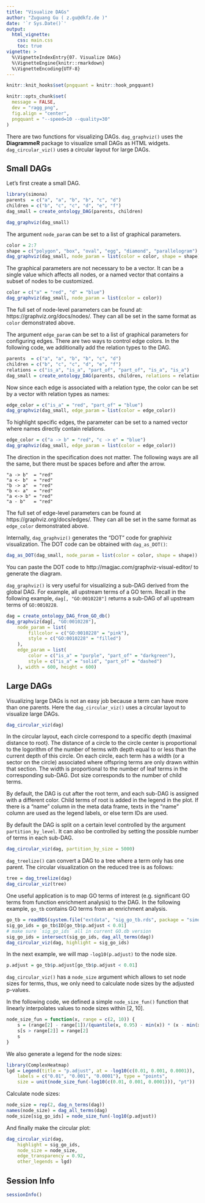 ```yaml
---
title: "Visualize DAGs"
author: "Zuguang Gu ( z.gu@dkfz.de )"
date: '`r Sys.Date()`'
output: 
  html_vignette:
    css: main.css
    toc: true
vignette: >
  %\VignetteIndexEntry{07. Visualize DAGs}
  %\VignetteEngine{knitr::rmarkdown}
  %\VignetteEncoding{UTF-8}
---
```


```r
knitr::knit_hooks$set(pngquant = knitr::hook_pngquant)

knitr::opts_chunk$set(
  message = FALSE,
  dev = "ragg_png",
  fig.align = "center",
  pngquant = "--speed=10 --quality=30"
)
```

There are two functions for visualizing DAGs. `dag_graphviz()` uses the **DiagrammeR** package to visualize
small DAGs as HTML widgets. `dag_circular_viz()` uses a circular layout for large DAGs.

## Small DAGs

Let's first create a small DAG.

```r
library(simona)
parents  = c("a", "a", "b", "b", "c", "d")
children = c("b", "c", "c", "d", "e", "f")
dag_small = create_ontology_DAG(parents, children)
```

```r
dag_graphviz(dag_small)
```

The argument `node_param` can be set to a list of graphical parameters.

```r
color = 2:7
shape = c("polygon", "box", "oval", "egg", "diamond", "parallelogram")
dag_graphviz(dag_small, node_param = list(color = color, shape = shape))
```

The graphical parameters are not necessary to be a vector. It can be a single
value which affects all nodes, or a named vector that contains a subset of
nodes to be customized.


```r
color = c("a" = "red", "d" = "blue")
dag_graphviz(dag_small, node_param = list(color = color))
```

The full set of node-level parameters can be found at: https://graphviz.org/docs/nodes/. They can all
be set in the same format as `color` demonstrated above.


The argument `edge_param` can be set to a list of graphical parameters for
configuring edges. There are two ways to control edge colors. In the following
code, we additionally add the relation types to the DAG.

```r
parents  = c("a", "a", "b", "b", "c", "d")
children = c("b", "c", "c", "d", "e", "f")
relations = c("is_a", "is_a", "part_of", "part_of", "is_a", "is_a")
dag_small = create_ontology_DAG(parents, children, relations = relations)
```

Now since each edge is associated with a relation type, the color can be set
by a vector with relation types as names:

```r
edge_color = c("is_a" = "red", "part_of" = "blue")
dag_graphviz(dag_small, edge_param = list(color = edge_color))
```

To highlight specific edges, the parameter can be set to a named vector where
names directly contain relations.

```r
edge_color = c("a -> b" = "red", "c -> e" = "blue")
dag_graphviz(dag_small, edge_param = list(color = edge_color))
```

The direction in the specification does not matter. The following ways are all
the same, but there must be spaces before and after the arrow.

```
"a -> b"  = "red"
"a <- b"  = "red"
"b -> a"  = "red"
"b <- a"  = "red"
"a <-> b" = "red"
"a - b"   = "red"
```

The full set of edge-level parameters can be found at
https://graphviz.org/docs/edges/. They can all be set in the same format as
`edge_color` demonstrated above.


Internally, `dag_graphviz()` generates the "DOT" code for graphiviz
visualization. The DOT code can be obtained with `dag_as_DOT()`:

```r
dag_as_DOT(dag_small, node_param = list(color = color, shape = shape)) |> cat()
```

You can paste the DOT code to http://magjac.com/graphviz-visual-editor/ to generate the diagram.

`dag_graphviz()` is very useful for visualizing a sub-DAG derived from the
global DAG. For example, all upstream terms of a GO term. Recall in the following example, `dag[,
"GO:0010228"]` returns a sub-DAG of all upstream terms of `GO:0010228`.

```r
dag = create_ontology_DAG_from_GO_db()
dag_graphviz(dag[, "GO:0010228"], 
    node_param = list(
        fillcolor = c("GO:0010228" = "pink"),
        style = c("GO:0010228" = "filled")
    ),
    edge_param = list(
        color = c("is_a" = "purple", "part_of" = "darkgreen"),
        style = c("is_a" = "solid", "part_of" = "dashed")
    ), width = 600, height = 600)
```

## Large DAGs

Visualizing large DAGs is not an easy job because a term can have more than
one parents. Here the `dag_circular_viz()` uses a circular layout to visualize
large DAGs.

```r
dag_circular_viz(dag)
```

In the circular layout, each circle correspond to a specific depth (maximal
distance to root). The distance of a circle to the circle center is
proportional to the logorithm of the number of terms with depth equal to or
less than the current depth of this circle. On each circle, each term has a
width (or a sector on the circle) associated where offspring terms are only
drawn within that section. The width is proportional to the number of
leaf terms in the corresponding sub-DAG. Dot size corresponds to the number of child
terms. 

By default, the DAG is cut after the root term, and each sub-DAG is assigned
with a different color. Child terms of root is added in the legend in the
plot. If there is a "name" column in the meta data frame, texts in the "name" column
are used as the legend labels, or else term IDs are used.

By default the DAG is split on a certain level controlled by the argument `partition_by_level`.
It can also be controlled by setting the possible number of terms in each sub-DAG.

```r
dag_circular_viz(dag, partition_by_size = 5000)
```

`dag_treelize()` can convert a DAG to a tree where a term only has one parent.
The circular visualization on the reduced tree is as follows:

```r
tree = dag_treelize(dag)
dag_circular_viz(tree)
```

One useful application is to map GO terms of interest (e.g. significant GO terms
from function enrichment analysis) to the DAG. In the following example, `go_tb`
contains GO terms from an enrichment analysis.

```r
go_tb = readRDS(system.file("extdata", "sig_go_tb.rds", package = "simona"))
sig_go_ids = go_tb$ID[go_tb$p.adjust < 0.01]
# make sure `sig_go_ids` all in current GO.db version
sig_go_ids = intersect(sig_go_ids, dag_all_terms(dag))
dag_circular_viz(dag, highlight = sig_go_ids)
```

In the next example, we will map `-log10(p.adjust)` to the node size.

```r
p.adjust = go_tb$p.adjust[go_tb$p.adjust < 0.01]
```

`dag_circular_viz()` has a `node_size` argument which allows to set node sizes for terms, thus,
we only need to calculate node sizes by the adjusted p-values.

In the following code, we defined a simple `node_size_fun()` function that
linearly interpolates values to node sizes within [2, 10].

```r
node_size_fun = function(x, range = c(2, 10)) {
    s = (range[2] - range[1])/(quantile(x, 0.95) - min(x)) * (x - min(x)) + range[1]
    s[s > range[2]] = range[2]
    s
}
```

We also generate a legend for the node sizes:

```r
library(ComplexHeatmap)
lgd = Legend(title = "p.adjust", at = -log10(c(0.01, 0.001, 0.0001)), 
    labels = c("0.01", "0.001", "0.0001"), type = "points",
    size = unit(node_size_fun(-log10(c(0.01, 0.001, 0.0001))), "pt"))
```

Calculate node sizes:

```r
node_size = rep(2, dag_n_terms(dag))
names(node_size) = dag_all_terms(dag)
node_size[sig_go_ids] = node_size_fun(-log10(p.adjust))
```

And finally make the circular plot:

```r
dag_circular_viz(dag, 
    highlight = sig_go_ids,
    node_size = node_size,
    edge_transparency = 0.92, 
    other_legends = lgd)
```


## Session Info

```r
sessionInfo()
```



<script src="jquery.min.js"></script>
<script src="jquery.sticky.js"></script>
<script>
$(document).ready(function(){
    $("#TOC").sticky({
        topSpacing: 0,
        zIndex:1000    
    })
    $("#TOC").on("sticky-start", function() {

        $("<p style='font-size:1.2em; padding-left:4px;'><a id='TOC-click'>Table of Content</a></p>").insertBefore($("#TOC ul:first-child"));
        $("#TOC-click").hover(function() {
            $(this).css("color", "#0033dd").css("cursor", "pointer");
            $("#TOC").children().first().next().show();
            $("#TOC").hover(function() {
                $(this).children().first().next().show();
            }, function() {
                $(this).children().first().next().hide();
                $("body").off("hover", "#TOC");
            })
        }, function() {
            $(this).css("color", "#0033dd");
        })
        $("#TOC").children().first().next().hide();

    })
    $("#TOC").on("sticky-end", function() {
        $("#TOC").children().first().remove();
        $("#TOC").children().first().show();
    })
});
</script>

